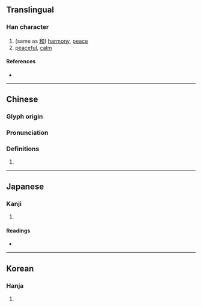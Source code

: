 {{character info/new}}
==Translingual==

===Han character===
{{Han char|rn=9|rad=人|as=08|sn=10|four=|canj=OHDR|ids=⿰亻和}}

# (same as [[和]]) [[harmony]], [[peace]]
# [[peaceful]], [[calm]]

====References====
* {{Han ref|kx=0106.070|dkj=00723|dj=0226.020|hdz=10179.060|uh=4FF0|ud=20464}}

----

==Chinese==
{{zh-forms}}

===Glyph origin===
{{Han etym}}

===Pronunciation===
{{zh-pron
|m=huò,hè
|c=wo6
|mc=y
|oc=y
|ma=
|cat=n,a
}}

===Definitions===
{{zh-hanzi}}

# {{rfdef|zh}}

----

==Japanese==

===Kanji===
{{ja-kanji|grade=|rs=人08}}

# {{rfdef|ja|sort=人08}}

====Readings====
* {{ja-readings|on=[[か]] (ka), [[わ]] (wa)|kun=[[やわらぐ]] (yawaragu)}}

----

==Korean==

===Hanja===
{{ko-hanja|hangeul=화|rv=hwa|mr=hwa}}

# {{rfdef|ko|sort=人08}}